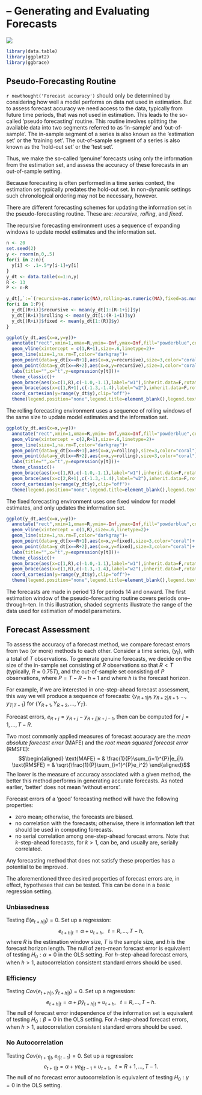 # &ndash; Generating and Evaluating Forecasts
![](art/forecast.png)

```r
library(data.table)
library(ggplot2)
library(ggbrace)
```


## Pseudo-Forecasting Routine

`r newthought('Forecast accuracy')` should only be determined by considering how well a model performs on data not used in estimation. But to assess forecast accuracy we need access to the data, typically from future time periods, that was not used in estimation. This leads to the so-called 'pseudo forecasting' routine. This routine involves splitting the available data into two segments referred to as 'in-sample' and 'out-of-sample'. The in-sample segment of a series is also known as the 'estimation set' or the 'training set'. The out-of-sample segment of a series is also known as the 'hold-out set' or the 'test set'.

Thus, we make the so-called 'genuine' forecasts using only the information from the estimation set, and assess the accuracy of these forecasts in an out-of-sample setting.

Because forecasting is often performed in a time series context, the estimation set typically predates the hold-out set. In non-dynamic settings such chronological ordering may not be necessary, however.

There are different forecasting schemes for updating the information set in the pseudo-forecasting routine. These are: *recursive*, *rolling*, and *fixed*.

The recursive forecasting environment uses a sequence of expanding windows to update model estimates and the information set.

```r
n <- 20
set.seed(2)
y <- rnorm(n,0,.5)
for(i in 2:n){
  y[i] <- .1+.5*y[i-1]+y[i]
}
y_dt <- data.table(x=1:n,y)
R <- 13
P <- n-R

y_dt[,`:=`(recursive=as.numeric(NA),rolling=as.numeric(NA),fixed=as.numeric(NA))]
for(i in 1:P){
  y_dt[(R+i)]$recursive <- mean(y_dt[1:(R-1+i)]$y)
  y_dt[(R+i)]$rolling <- mean(y_dt[i:(R-1+i)]$y)
  y_dt[(R+i)]$fixed <- mean(y_dt[1:(R)]$y)
}

ggplot(y_dt,aes(x=x,y=y))+
  annotate("rect",xmin=1,xmax=R,ymin=-Inf,ymax=Inf,fill="powderblue",color=NA,alpha=.5)+
  geom_vline(xintercept = c(1,R+1),size=.6,linetype=2)+
  geom_line(size=1,na.rm=T,color="darkgray")+
  geom_point(data=y_dt[x==R+1],aes(x=x,y=recursive),size=3,color="coral")+
  geom_point(data=y_dt[x==R+2],aes(x=x,y=recursive),size=3,color="coral")+
  labs(title="",x="t",y=expression(y[t]))+
  theme_classic()+
  geom_brace(aes(x=c(1,R),c(-1.0,-1.1),label="w1"),inherit.data=F,rotate=180,bending=.2,labelsize=6)+
  geom_brace(aes(x=c(1,R+1),c(-1.3,-1.4),label="w2"),inherit.data=F,rotate=180,bending=.2,labelsize=6)+
  coord_cartesian(y=range(y_dt$y),clip="off")+
  theme(legend.position="none",legend.title=element_blank(),legend.text=element_text(size=12),axis.title=element_text(size=16),axis.text = element_text(size=14),plot.margin = unit(c(0,0,3,1), units="cm"))
```

The rolling forecasting environment uses a sequence of rolling windows of the same size to update model estimates and the information set.

```r
ggplot(y_dt,aes(x=x,y=y))+
  annotate("rect",xmin=1,xmax=R,ymin=-Inf,ymax=Inf,fill="powderblue",color=NA,alpha=.5)+
  geom_vline(xintercept = c(2,R+1),size=.6,linetype=2)+
  geom_line(size=1,na.rm=T,color="darkgray")+
  geom_point(data=y_dt[x==R+1],aes(x=x,y=rolling),size=3,color="coral")+
  geom_point(data=y_dt[x==R+2],aes(x=x,y=rolling),size=3,color="coral")+
  labs(title="",x="t",y=expression(y[t]))+
  theme_classic()+
  geom_brace(aes(x=c(1,R),c(-1.0,-1.1),label="w1"),inherit.data=F,rotate=180,bending=.2,labelsize=6)+
  geom_brace(aes(x=c(2,R+1),c(-1.3,-1.4),label="w2"),inherit.data=F,rotate=180,bending=.2,labelsize=6)+
  coord_cartesian(y=range(y_dt$y),clip="off")+
  theme(legend.position="none",legend.title=element_blank(),legend.text=element_text(size=12),axis.title=element_text(size=16),axis.text = element_text(size=14),plot.margin = unit(c(0,0,3,1), units="cm"))
```

The fixed forecasting environment uses one fixed window for model estimates, and only updates the information set.

```r
ggplot(y_dt,aes(x=x,y=y))+
  annotate("rect",xmin=1,xmax=R,ymin=-Inf,ymax=Inf,fill="powderblue",color=NA,alpha=.5)+
  geom_vline(xintercept = c(1,R),size=.6,linetype=2)+
  geom_line(size=1,na.rm=T,color="darkgray")+
  geom_point(data=y_dt[x==R+1],aes(x=x,y=fixed),size=3,color="coral")+
  geom_point(data=y_dt[x==R+2],aes(x=x,y=fixed),size=3,color="coral")+
  labs(title="",x="t",y=expression(y[t]))+
  theme_classic()+
  geom_brace(aes(x=c(1,R),c(-1.0,-1.1),label="w1"),inherit.data=F,rotate=180,bending=.2,labelsize=6)+
  geom_brace(aes(x=c(1,R),c(-1.3,-1.4),label="w2"),inherit.data=F,rotate=180,bending=.2,labelsize=6)+
  coord_cartesian(y=range(y_dt$y),clip="off")+
  theme(legend.position="none",legend.title=element_blank(),legend.text=element_text(size=12),axis.title=element_text(size=16),axis.text = element_text(size=14),plot.margin = unit(c(0,0,3,1), units="cm"))
```

The forecasts are made in period 13 for periods 14 and onward. The first estimation window of the pseudo-forecasting routine covers periods one--through--ten. In this illustration, shaded segments illustrate the range of the data used for estimation of model parameters. 


## Forecast Assessment

To assess the accuracy of a forecast method, we compare forecast errors from two (or more) methods to each other. Consider a time series, $\{y_t\}$, with a total of $T$ observations. To generate genuine forecasts, we decide on the size of the in-sample set consisting of $R$ observations so that $R < T$ (typically, $R \approx 0.75T$), and the out-of-sample set consisting of $P$ observations, where $P=T-R-h+1$ and where $h$ is the forecast horizon. 

For example, if we are interested in one-step-ahead forecast assessment, this way we will produce a sequence of forecasts: $\{y_{R+1|R},y_{R+2|{R+1}},\ldots,y_{T|{T-1}}\}$ for $\{Y_{R+1},Y_{R+2},\ldots,Y_{T}\}$.

Forecast errors, $e_{R+j} = y_{R+j} - y_{R+j|{R+j-1}}$, then can be computed for $j = 1,\ldots,T-R$.

Two most commonly applied measures of forecast accuracy are the *mean absolute forecast error* (MAFE) and the *root mean squared forecast error* (RMSFE):
$$\begin{aligned}
\text{MAFE}  = & \frac{1}{P}\sum_{i=1}^{P}|e_i|\\
\text{RMSFE} = & \sqrt{\frac{1}{P}\sum_{i=1}^{P}e_i^2}
\end{aligned}$$
The lower is the measure of accuracy associated with a given method, the better this method performs in generating accurate forecasts. As noted earlier, 'better' does not mean 'without errors'. 

Forecast errors of a 'good' forecasting method will have the following properties:

- zero mean; otherwise, the forecasts are biased.
- no correlation with the forecasts; otherwise, there is information left that should be used in computing forecasts.
- no serial correlation among one-step-ahead forecast errors. Note that $k$-step-ahead forecasts, for $k>1$, can be, and usually are, serially correlated.

Any forecasting method that does not satisfy these properties has a potential to be improved. 

The aforementioned three desired properties of forecast errors are, in effect, hypotheses that can be tested. This can be done in a basic regression setting.

### Unbiasedness

Testing $E(e_{t+h|t})=0$. Set up a regression: $$e_{t+h|t} = \alpha+\upsilon_{t+h},\;~~t = R,\ldots,T-h,$$
where $R$ is the estimation window size, $T$ is the sample size, and $h$ is the forecast horizon length. The null of zero-mean forecast error is equivalent of testing $H_0: \alpha = 0$ in the OLS setting. For $h$-step-ahead forecast errors, when $h>1$, autocorrelation consistent standard errors should be used.

### Efficiency

Testing $Cov(e_{t+h|t},\hat{y}_{t+h|t})=0$. Set up a regression: $$e_{t+h|t} = \alpha + \beta \hat{y}_{t+h|t} + \upsilon_{t+h},\;~~t = R,\ldots,T-h.$$ The null of forecast error independence of the information set is equivalent of testing $H_0: \beta = 0$ in the OLS setting. For $h$-step-ahead forecast errors, when $h>1$, autocorrelation consistent standard errors should be used.

### No Autocorrelation

Testing $Cov(e_{t+1|t},e_{t|t-1})=0$. Set up a regression: $$e_{t+1|t} = \alpha + \gamma e_{t|t-1} + \upsilon_{t+1},\;~~t = R+1,\ldots,T-1.$$ The null of no forecast error autocorrelation is equivalent of testing $H_0: \gamma = 0$ in the OLS setting.



